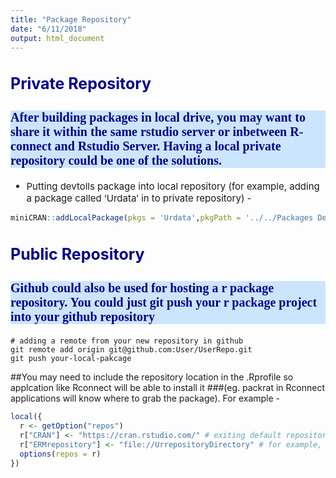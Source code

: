```yaml
---
title: "Package Repository"
date: "6/11/2018"
output: html_document
---
```



<style type="text/css">

.main-container {
  max-width: 1200px;
  margin-left: auto;
  margin-right: auto;
}
td {  /* Table  */
  font-size: 8px;
  
}
h1.title {
  font-size: 38px;
  color: DarkRed;
}
h1 { /* Header 1 */
  font-size: 30px;
  color: DarkBlue;
}
h2 { /* Header 2 */
    font-size: 25px;
  color: DarkBlue;
}
h3 { /* Header 3 */
  background: #cce5ff;
  font-size: 20px;
  font-family: "Times New Roman", Times, serif;
  color: DarkBlue;
}
code.r{ /* Code block */
    font-size: 12px;
}
pre { /* Code block - determines code spacing between lines */
    font-size: 14px;
}

ol { /* ordered list style */
    font-size: 20px;font-weight:bold;}

ul {/* dot list style */
font-size: 15px;
}


</style>




## Private Repository
### After building packages in local drive, you may want to share it within the same rstudio server or inbetween R-connect and Rstudio Server. Having a local private repository could be one of the solutions. 

* Putting devtolls package into local repository (for example, adding a package called 'Urdata' in  to private repository) -
```r
miniCRAN::addLocalPackage(pkgs = 'Urdata',pkgPath = '../../Packages Development/2018/',path= '/UrrepositoryDirectory/', build=T)
```

## Public Repository
### Github could also be used for hosting a r package repository. You could just git push your r package project into your github repository
```shell
# adding a remote from your new repository in github
git remote add origin git@github.com:User/UserRepo.git 
git push your-local-pakcage 
```

##You may need to include the repository location in the .Rprofile so applcation like Rconnect will be able to install it
###(eg. packrat in Rconnect applications will know where to grab the package). For example - 
```r
local({
  r <- getOption("repos")
  r["CRAN"] <- "https://cran.rstudio.com/" # exiting default repository
  r["ERMrepository"] <- "file://UrrepositoryDirectory" # for example, local private repository
  options(repos = r)
})
```





